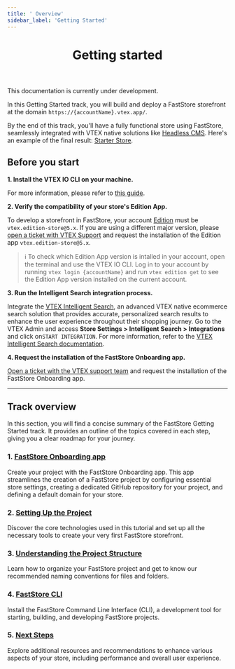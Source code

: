 ```yaml
---
title: ' Overview'
sidebar_label: 'Getting Started'
---
```



<header>

# Getting started

</header>

<Callout type="warning" emoji="⚠️">
This documentation is currently under development.
</Callout>

In this Getting Started track, you will build and deploy a FastStore storefront at the domain `https://{accountName}.vtex.app/`.

By the end of this track, you'll have a fully functional store using FastStore, seamlessly integrated with VTEX native solutions like [Headless CMS](https://www.faststore.dev/tutorials/cms/0).
Here's an example of the final result: [Starter Store](https://starter.vtex.app).

## Before you start

**1. Install the VTEX IO CLI on your machine.** 

For more information, please refer to [this guide](https://developers.vtex.com/vtex-developer-docs/docs/vtex-io-documentation-vtex-io-cli-installation-and-command-reference).

**2. Verify the compatibility of your store's Edition App.**

To develop a storefront in FastStore, your account [Edition](https://developers.vtex.com/docs/guides/vtex-io-documentation-edition-app) must be `vtex.edition-store@5.x`. If you are using a different major version, please [open a ticket with VTEX Support](https://help.vtex.com/en/support) and request the installation of the Edition app `vtex.edition-store@5.x`.

> ℹ️ To check which Edition App version is intalled in your account, open the terminal and use the VTEX IO CLI. Log in to your account by running `vtex login {accountName}` and run `vtex edition get` to see the Edition App version installed on the current account.

**3. Run the Intelligent Search integration process.**

Integrate the [VTEX Intelligent Search](https://help.vtex.com/tracks/vtex-intelligent-search), an advanced VTEX native ecommerce search solution that provides accurate, personalized search results to enhance the user experience throughout their shopping journey.
Go to the VTEX Admin and access **Store Settings > Intelligent Search > Integrations** and click on`START INTEGRATION`. For more information, refer to the [VTEX Intelligent Search documentation](https://help.vtex.com/tracks/vtex-intelligent-search).

**4. Request the installation of the FastStore Onboarding app.** 

[Open a ticket with the VTEX support team](https://help.vtex.com/support) and request the installation of the FastStore Onboarding app.

---

## Track overview

In this section, you will find a concise summary of the FastStore Getting Started track. It provides an outline of the topics covered in each step, giving you a clear roadmap for your journey.
  
### 1. [FastStore Onboarding app](/docs/getting-started/1-faststore-onboarding/overview)

Create your project with the FastStore Onboarding app. This app streamlines the creation of a FastStore project by configuring essential store settings, creating a dedicated GitHub repository for your project, and defining a default domain for your store.

### 2. [Setting Up the Project](/docs/getting-started/2-setting-up-the-project)

Discover the core technologies used in this tutorial and set up all the necessary tools to create your very first FastStore storefront.

### 3. [Understanding the Project Structure](/docs/getting-started/3-project-structure)

Learn how to organize your FastStore project and get to know our recommended naming conventions for files and folders.

### 4. [FastStore CLI](/docs/getting-started/4-faststore-cli)
Install the FastStore Command Line Interface (CLI), a development tool for starting, building, and developing FastStore projects.

### 5. [Next Steps](/docs/getting-started/5-next-steps)
  
Explore additional resources and recommendations to enhance various aspects of your store, including performance and overall user experience.
